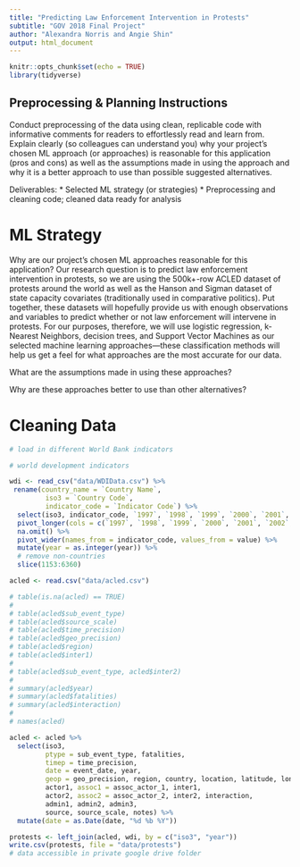 ```yaml
---
title: "Predicting Law Enforcement Intervention in Protests"
subtitle: "GOV 2018 Final Project"
author: "Alexandra Norris and Angie Shin"
output: html_document
---
```


```r
knitr::opts_chunk$set(echo = TRUE)
library(tidyverse)
```

## Preprocessing & Planning Instructions

Conduct preprocessing of the data using clean, replicable code with informative comments for readers to effortlessly read and learn from. Explain clearly (so colleagues can understand you) why your project’s chosen ML approach (or approaches) is reasonable for this application (pros and cons) as well as the assumptions made in using the approach and why it is a better approach to use than possible suggested alternatives.

Deliverables:
* Selected ML strategy (or strategies)
* Preprocessing and cleaning code; cleaned data ready for analysis

# ML Strategy

Why are our project’s chosen ML approaches reasonable for this application?
Our research question is to predict law enforcement intervention in protests, so we are using the 500k+-row ACLED dataset of protests around the world as well as the Hanson and Sigman dataset of state capacity covariates (traditionally used in comparative politics). Put together, these datasets will hopefully provide us with enough observations and variables to predict whether or not law enforcement will intervene in protests. For our purposes, therefore, we will use logistic regression, k-Nearest Neighbors, decision trees, and Support Vector Machines as our selected machine learning approaches—these classification methods will help us get a feel for what approaches are the most accurate for our data.

What are the assumptions made in using these approaches?


Why are these approaches better to use than other alternatives?


# Cleaning Data


```r
# load in different World Bank indicators

# world development indicators

wdi <- read_csv("data/WDIData.csv") %>%
 rename(country_name = `Country Name`,
         iso3 = `Country Code`,
         indicator_code = `Indicator Code`) %>%
  select(iso3, indicator_code, `1997`, `1998`, `1999`, `2000`, `2001`, `2002`, `2003`,`2004`, `2005`, `2006`, `2007`,`2008`,`2009`,`2010`,`2011`,`2012`,`2013`,`2014`,`2015`,`2016`,`2017`,`2018`,`2019`,`2020`) %>%
  pivot_longer(cols = c(`1997`, `1998`, `1999`, `2000`, `2001`, `2002`, `2003`,`2004`, `2005`, `2006`, `2007`,`2008`,`2009`,`2010`,`2011`,`2012`,`2013`,`2014`,`2015`,`2016`,`2017`,`2018`,`2019`,`2020`), names_to = "year", values_to = "value")  %>%
  na.omit() %>%
  pivot_wider(names_from = indicator_code, values_from = value) %>%
  mutate(year = as.integer(year)) %>%
  # remove non-countries
  slice(1153:6360)

```

```r
acled <- read.csv("data/acled.csv")

# table(is.na(acled) == TRUE)
# 
# table(acled$sub_event_type)
# table(acled$source_scale)
# table(acled$time_precision)
# table(acled$geo_precision)
# table(acled$region)
# table(acled$inter1)
# 
# table(acled$sub_event_type, acled$inter2)
# 
# summary(acled$year)
# summary(acled$fatalities)
# summary(acled$interaction)
# 
# names(acled)

acled <- acled %>%
  select(iso3,
         ptype = sub_event_type, fatalities,
         timep = time_precision, 
         date = event_date, year, 
         geop = geo_precision, region, country, location, latitude, longitude,
         actor1, assoc1 = assoc_actor_1, inter1, 
         actor2, assoc2 = assoc_actor_2, inter2, interaction,
         admin1, admin2, admin3, 
         source, source_scale, notes) %>% 
  mutate(date = as.Date(date, "%d %b %Y"))
```

```r
protests <- left_join(acled, wdi, by = c("iso3", "year"))
write.csv(protests, file = "data/protests")
# data accessible in private google drive folder
```

